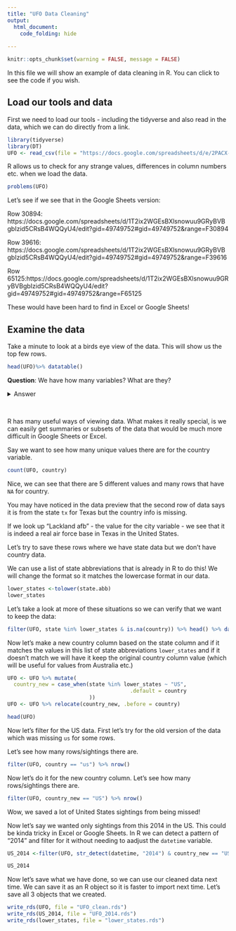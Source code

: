 ```yaml
---
title: "UFO Data Cleaning"
output: 
  html_document:
    code_folding: hide
    
---
```


```r
knitr::opts_chunk$set(warning = FALSE, message = FALSE)
```

In this file we will show an example of data cleaning in R. You can click to see the code if you wish.

## Load our tools and data


First we need to load our tools - including the tidyverse and also read in the data, which we can do directly from a link. 

```r
library(tidyverse)
library(DT)
UFO <- read_csv(file = "https://docs.google.com/spreadsheets/d/e/2PACX-1vQp2WUFRZVTbmmJpvsP8CTNrk7EAMbSP9uPp_Doj6FMHAwyuZzasNrAEXcnf8dYBFElO-EHwiOmEsQd/pub?output=csv")
```

R allows us to check for any strange values, differences in column numbers etc. when we load the data. 
```r
problems(UFO)
```

Let's see if we see that in the Google Sheets version:

Row 30894: https://docs.google.com/spreadsheets/d/1T2ix2WGEsBXlsnowuu9GRyBVBgbIzid5CRsB4WQQyU4/edit?gid=49749752#gid=49749752&range=F30894

Row 39616: https://docs.google.com/spreadsheets/d/1T2ix2WGEsBXlsnowuu9GRyBVBgbIzid5CRsB4WQQyU4/edit?gid=49749752#gid=49749752&range=F39616

Row 65125:https://docs.google.com/spreadsheets/d/1T2ix2WGEsBXlsnowuu9GRyBVBgbIzid5CRsB4WQQyU4/edit?gid=49749752#gid=49749752&range=F65125

These would have been hard to find in Excel or Google Sheets!

## Examine the data

Take a minute to look at a birds eye view of the data. This will show us the top few rows.

```r
head(UFO)%>% datatable()
```

**Question**: We have how many variables? What are they?

<details> <summary> Answer </summary>

We have 11 variables. There is info about the date and time of a UFO siting, there is info about the location including the city, state, and country, latitude and longitude, as well as info about the shape of the sighting, the comments people wrote about them, and the date that the sighting was posted to this dataset.

</details>
<br>

R has many useful ways of viewing data. What makes it really special, is we can easily get summaries or subsets of the data that would be much more difficult in Google Sheets or Excel.


Say we want to see how many unique values there are for the country variable.

```r
count(UFO, country)
```

Nice, we can see that there are 5 different values and many rows that have `NA` for country.

You may have noticed in the data preview that the second row of data says it is from the state `tx` for Texas but the country info is missing.


If we look up "Lackland afb" - the value for the city variable - we see that it is indeed a real air force base in Texas in the United States. 


Let's try to save these rows where we have state data but we don't have country data.

We can use a list of state abbreviations that is already in R to do this! We will change the format so it matches the lowercase format in our data.

```r
lower_states <-tolower(state.abb)
lower_states
```


Let's take a look at more of these situations so we can verify that we want to keep the data:

```r
filter(UFO, state %in% lower_states & is.na(country)) %>% head() %>% datatable()
```



Now let's make a new country column based on the state column and if it matches the values in this list of state abbreviations `lower_states` and if it doesn't match we will have it keep the original country column value (which will be useful for values from Australia etc.)

```r
UFO <- UFO %>% mutate(
  country_new = case_when(state %in% lower_states ~ "US",
                                       .default = country
                          ))
UFO <- UFO %>% relocate(country_new, .before = country)

head(UFO)
```

Now let's filter for the US data. First let's try for the old version of the data which was missing `us` for some rows.

Let's see how many rows/sightings there are.

```r
filter(UFO, country == "us") %>% nrow() 
```


Now let's do it for the new country column.
Let's see how many rows/sightings there are.

```r
filter(UFO, country_new == "US") %>% nrow()
```


Wow, we saved a lot of United States sightings from being missed!

Now let's say we wanted only sightings from this 2014 in the US. This could be kinda tricky in Excel or Google Sheets. In R we can detect a pattern of "2014" and filter for it without needing to aadjust the `datetime` variable.

```r
US_2014 <-filter(UFO, str_detect(datetime, "2014") & country_new == "US")

US_2014
```

Now let's save what we have done, so we can use our cleaned data next time. We can save it as an R object so it is faster to import next time. Let's save all 3 objects that we created. 

```r
write_rds(UFO, file = "UFO_clean.rds")
write_rds(US_2014, file = "UFO_2014.rds")
write_rds(lower_states, file = "lower_states.rds")
```


